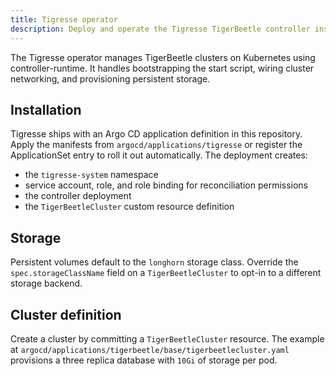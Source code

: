 ```yaml
---
title: Tigresse operator
description: Deploy and operate the Tigresse TigerBeetle controller inside the platform.
---
```


The Tigresse operator manages TigerBeetle clusters on Kubernetes using
controller-runtime. It handles bootstrapping the start script, wiring
cluster networking, and provisioning persistent storage.

## Installation

Tigresse ships with an Argo CD application definition in this repository.
Apply the manifests from `argocd/applications/tigresse` or register the
ApplicationSet entry to roll it out automatically. The deployment creates:

- the `tigresse-system` namespace
- service account, role, and role binding for reconciliation permissions
- the controller deployment
- the `TigerBeetleCluster` custom resource definition

## Storage

Persistent volumes default to the `longhorn` storage class. Override the
`spec.storageClassName` field on a `TigerBeetleCluster` to opt-in to a
different storage backend.

## Cluster definition

Create a cluster by committing a `TigerBeetleCluster` resource. The
example at `argocd/applications/tigerbeetle/base/tigerbeetlecluster.yaml`
provisions a three replica database with `10Gi` of storage per pod.
